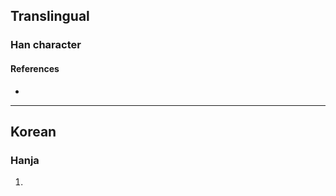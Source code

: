 {{character info/new}}
==Translingual==

===Han character===
{{Han char|rn=5|rad=乙|as=06|sn=7|four=40717|canj=JPN|ids=⿱老乙}}

====References====
* {{Han ref|kx=0084.161|dkj=|dj=|hdz=|uh=3417|ud=13335|bh=|bd=}}

----

==Korean==

===Hanja===
{{ko-hanja|hangeul=놀|rv=nol|mr=nol|y=nol}}

# {{rfdef|ko|sort=乙06}}